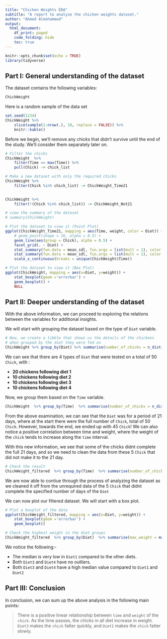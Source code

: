 ```yaml
---
title: "Chicken Weights EDA"
subtitle: "A report to analyze the chicken weights dataset."
author: "Ahmed Almohammed"
output:
  html_document:
    df_print: paged
    code_folding: hide
    toc: true
---
```


```r
knitr::opts_chunk$set(echo = TRUE)
library(tidyverse)
```

## Part I: General understanding of the dataset

The dataset contains the following variables:

```r
ChickWeight
```

Here is a random sample of the data set

```R
set.seed(1234)
ChickWeight %>% 
    slice(sample(1:nrow(.), 10, replace = FALSE)) %>% 
    knitr::kable()
```


Before we begin, we'll remove any chicks that didn't survive until the end of the study. We'll consider them separately later on.

```r
# Filter the chicks
ChickWeight  %>% 
    filter(Time == max(Time)) %>% 
    pull(Chick) -> chick_list

# Make a new dataset with only the required chicks
ChickWeight %>% 
    filter(Chick %in% chick_list) -> ChickWeight_Time21
    

ChickWeight %>% 
    filter(!(Chick %in% chick_list)) -> ChickWeight_Not21

```


```R
# view the summary of the dataset
# summary(ChickWeight)

# Plot the dataset to view it (Point Plot)
ggplot(ChickWeight_Time21, mapping = aes(Time, weight, color = Diet)) + 
    # geom_point(shape = 16, alpha = 0.5) +
    geom_line(aes(group = Chick), alpha = 0.5) +
    facet_grid(. ~ Diet) +
    stat_summary(fun.data = mean_sdl, fun.args = list(mult = 1), color = NA, fill = "black", alpha = 0.25, geom = "ribbon") +
    stat_summary(fun.data = mean_sdl, fun.args = list(mult = 1), color = "black", geom = "line") +
    scale_x_continuous(breaks = unique(ChickWeight$Time))
```


```R
# Plot the dataset to view it (Box Plot)
ggplot(ChickWeight, mapping = aes(x=Diet, y=weight)) +
    stat_boxplot(geom ='errorbar') + 
    geom_boxplot() +
    NULL
```


## Part II: Deeper understanding of the dataset
With the above information, we can proceed to exploring the relations between the variables for additional insights.

We will start with grouping the dataset based on the type of `Diet` variable.
```R
# Now, we create a tibble that shows us the details of the chickens
# when grouped by the diet they were fed on
ChickWeight %>% group_by(Diet) %>% summarise(number_of_chicks = n_distinct(Chick))
```

We can see that there are 4 types of `Diet` that were tested on a total of 50 `Chick`, with :

* **20 chickens following diet 1**
* **10 chickens following diet 2**
* **10 chickens following diet 3**
* **10 chickens following diet 4**

Now, we group them based on the `Time` variable.

```R
ChickWeight  %>% group_by(Time)  %>% summarise(number_of_chicks = n_distinct(Chick))
```

From the above examination, we can see that the `Diet` was for a period of 21 days,
where at the start there were the full number of `Chick`, total of 50 `Chick`. However, towards the end, we ended up
with 45 `Chick`! We can also notice a positive correlation between time and weight, where the weight of the `chick` tends to increase
along the `time` interval.

With this new information, we see that some of the chicks didnt complete the full 21 days, and so
we need to clean the data from these 5 `Chick` that did not make it to the 21 day.

```R



# Check the result
ChickWeight_filtered  %>% group_by(Time)  %>% summarise(number_of_chicks = n_distinct(Chick))
```

We are now able to contiue through the process of analyzing the dataset as we cleaned it off from the unrequired data 
of the 5 `Chick` that didnt complete the specified number of days of the `Diet`

We can now plot our filtered dataset. We will start with a box plot.

```R
# Plot a boxplot of the data
ggplot(ChickWeight_filtered, mapping = aes(x=Diet, y=weight)) +
    stat_boxplot(geom ='errorbar') +
    geom_boxplot()

# Check the highest weight in the diet groups
ChickWeight_filtered  %>% group_by(Diet)  %>% summarise(max_weight = max(weight))
```

We notice the following:-

* The median is very low in `Diet1` compared to the other diets.
* Both `Diet3` and `Diet4` have no outliers.
* Both `Diet3` and `Diet4` have a high median value compared to `Diet1` and `Diet2`

## Part III: Conclusion

In conclusion, we can sum up the above analysis in the following main points:

> There is a positive linear relationship between `time` and `weight` of the `chick`.
> As the time passes, the chicks in all diet increase in weight.
> `Diet3` makes the `chick` fatter quickly, and `Diet1` makes the `chick` fatter slowly.